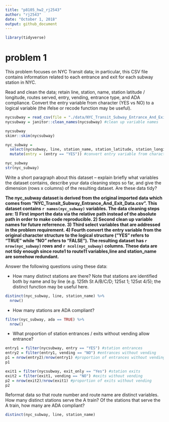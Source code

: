 ```yaml
---
title: "p8105_hw2_rj2543"
author: "rj2543"
date: "October 1, 2018"
output: github_document
---
```


```r
library(tidyverse)
```


# problem 1

This problem focuses on NYC Transit data; in particular, this CSV file contains information related to each entrance and exit for each subway station in NYC.

Read and clean the data; retain line, station, name, station latitude / longitude, routes served, entry, vending, entrance type, and ADA compliance. Convert the entry variable from character (YES vs NO) to a logical variable (the ifelse or recode function may be useful).

```r
nycsubway = read_csv(file = "./data/NYC_Transit_Subway_Entrance_And_Exit_Data.csv") #relative path instead of absolute path
nycsubway = janitor::clean_names(nycsubway) #clean up variable names

nycsubway
skimr::skim(nycsubway)
```

```r
nyc_subway = 
  select(nycsubway, line, station_name, station_latitude, station_longitude, route1:route11, entry, vending, entrance_type, ada) %>%  #select required variables
  mutate(entry = (entry == "YES")) #convert entry variable from character to logical, yes = TRUE

nyc_subway
str(nyc_subway)
```


Write a short paragraph about this dataset – explain briefly what variables the dataset contains, describe your data cleaning steps so far, and give the dimension (rows x columns) of the resulting dataset. Are these data tidy?

**The nyc_subway dataset is derived from the original imported data which comes from "NYC_Transit_Subway_Entrance_And_Exit_Data.csv". This dataset contains `r names(nyc_subway)` variables. The data cleaning steps are: 1) First import the data via the relative path instead of the absolute path in order to make code reproducible. 2) Second clean up variable names for future referrence. 3) Third select variables that are addressed in the problem requirement. 4) Fourth convert the entry variable from the original character structure to the logical structure ("YES" refers to "TRUE" while "NO" refers to "FALSE"). The resulting dataset has `r nrow(nyc_subway)` rows and `r ncol(nyc_subway)` columns. These data are not tidy enough since route1 to route11 variables,line and station_name are somehow redundant.**

Answer the following questions using these data:

* How many distinct stations are there? Note that stations are identified both by name and by line (e.g. 125th St A/B/C/D; 125st 1; 125st 4/5); the distinct function may be useful here.

```r
distinct(nyc_subway, line, station_name) %>% 
  nrow()
```

* How many stations are ADA compliant?

```r
filter(nyc_subway, ada == TRUE) %>% 
  nrow()
```


* What proportion of station entrances / exits without vending allow entrance?

```r
entry1 = filter(nycsubway, entry == "YES") #station entrances
entry2 = filter(entry1, vending == "NO") #entrances without vending
p1 = nrow(entry2)/nrow(entry1) #proportion of entrances without vending
p1 

exit1 = filter(nycsubway, exit_only == "Yes") #station exits
exit2 = filter(exit1, vending == "NO") #exits without vending
p2 = nrow(exit2)/nrow(exit1) #proportion of exits without vending
p2
```


Reformat data so that route number and route name are distinct variables. How many distinct stations serve the A train? Of the stations that serve the A train, how many are ADA compliant?

```r
distinct(nyc_subway, line, station_name) 
```

